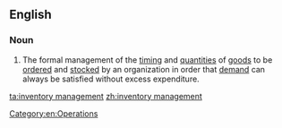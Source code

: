 ==English==

===Noun===
{{en-noun|head=[[inventory]] [[management]]|-}}

# {{lb|en|operations}} The formal management of the [[timing]] and [[quantity|quantities]] of [[goods]] to be [[order]]ed and [[stock]]ed by an organization in order that [[demand]] can always be satisfied without excess expenditure.

[[Category:en:Operations]]

[[ta:inventory management]]
[[zh:inventory management]]